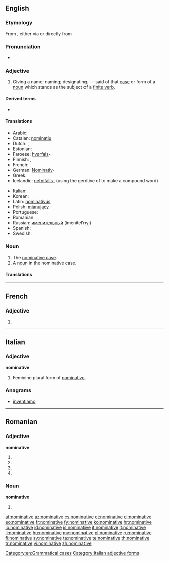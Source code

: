 ==English==
{{wikipedia}}

===Etymology===
From {{etyl|enm}} {{term|nominatyf|lang=enm}}, either via {{etyl|xno}} {{term|nominatif|lang=xno}} or directly from {{etyl|la}} {{term|nominativus|nōminatīvus|lang=la|pertaining to naming, nominative}}

===Pronunciation===
* {{a|UK}} {{IPA|/ˈnɒmnətɪv/}}

===Adjective===
{{en-adj|-}}

# {{grammar}} Giving a name; naming; designating; — said of that [[case]] or form of a [[noun]] which stands as the subject of a [[finite verb]].

====Derived terms====
* {{l|en|denominative}}

====Translations====
{{trans-top|giving a name, naming; designating}}
* Arabic: {{Arab|[[مرفوع|مَرْفُوع]]}} {{unicode|(marfúːʕ)}} {{m}}
* Catalan: [[nominatiu]] {{m}}
* Dutch: {{t+|nl|nominatief}}, {{t+|nl|noemer|m}}
* Estonian: {{t+|et|nimetav}}
* Faroese: [[hvørfall|hvørfals]]-
* Finnish: {{t+|fi|nominatiivi|alt=nominatiivi-}}, {{t-|fi|nominatiivinen}}
* French: {{t+|fr|nominatif|m}}
* German: [[Nominativ]]-
* Greek: {{t+|el|ονομαστική|f|tr=onomastikí}}
* Icelandic: [[nefnifall|nefnifalls-]] (using the genitive of {{t+|is|nefnifall}} to make a compound word)
{{trans-mid}}
* Italian: {{t+|it|nominativo|m}}
* Korean: {{t+|ko|주격|tr=主格,ju-gyeok}}
* Latin: [[nominativus]] {{m}}
* Polish: [[mianujący]] {{m}}
* Portuguese: {{t+|pt|nominativo|m}}
* Romanian: {{t-|ro|nominativ}}
* Russian: [[именительный]] (imenítel’nyj) {{m}}
* Spanish: {{t+|es|nominativo|m}}
* Swedish: {{t+|sv|nominativ}}
{{trans-bottom}}

===Noun===
{{en-noun}}

# The [[nominative case]].
# A [[noun]] in the nominative case.

====Translations====
{{trans-see|the nominative case|nominative case}}

{{trans-top|noun in the nominative case}}
{{trans-mid}}
{{trans-bottom}}

[[Category:en:Grammatical cases]]

----

==French==

===Adjective===
{{fr-adj-form}} {{f}}

# {{form of|feminine|[[nominatif]]|lang=fr}}

----

==Italian==

===Adjective===
'''nominative''' {{f}}

# Feminine plural form of [[nominativo]].

===Anagrams===
* [[inventiamo#Italian|inventiamo]]

[[Category:Italian adjective forms]]

----

==Romanian==

===Adjective===
'''nominative'''

# {{ro-form-adj|fp|n|nominativ}}
# {{ro-form-adj|fp|a|nominativ}}
# {{ro-form-adj|np|n|nominativ}}
# {{ro-form-adj|np|a|nominativ}}

===Noun===
'''nominative''' {{n|p}}

# {{plural of|nominativ|lang=ro}}

[[af:nominative]]
[[az:nominative]]
[[cs:nominative]]
[[et:nominative]]
[[el:nominative]]
[[eo:nominative]]
[[fr:nominative]]
[[fy:nominative]]
[[ko:nominative]]
[[hr:nominative]]
[[io:nominative]]
[[id:nominative]]
[[is:nominative]]
[[it:nominative]]
[[lt:nominative]]
[[li:nominative]]
[[hu:nominative]]
[[my:nominative]]
[[pl:nominative]]
[[ru:nominative]]
[[fi:nominative]]
[[sv:nominative]]
[[ta:nominative]]
[[te:nominative]]
[[th:nominative]]
[[tr:nominative]]
[[vi:nominative]]
[[zh:nominative]]